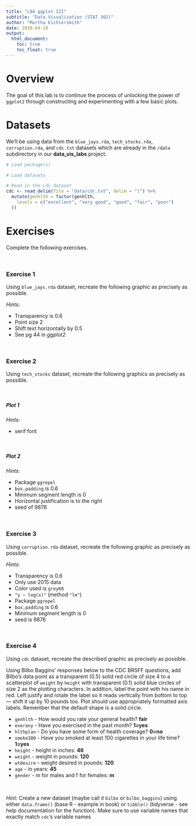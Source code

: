 ```yaml
---
title: "L04 ggplot III"
subtitle: "Data Visualization (STAT 302)"
author: "Martha Eichlersmith"
date: 2020-04-19
output:
  html_document:
    toc: true
    toc_float: true
---
```


# Overview

The goal of this lab is to continue the process of unlocking the power of `ggplot2` through constructing and experimenting with a few basic plots.

# Datasets

We'll be using data from the `blue_jays.rda`, `tech_stocks.rda`, `corruption.rda`, and `cdc.txt` datasets which are already in the `/data` subdirectory in our **data_vis_labs** project. 

```r
# Load package(s)

# Load datasets

# Read in the cdc dataset
cdc <- read_delim(file = "data/cdc.txt", delim = "|") %>%
  mutate(genhlth = factor(genhlth,
    levels = c("excellent", "very good", "good", "fair", "poor")
  ))
```

# Exercises

Complete the following exercises.

<br>

### Exercise 1

Using `blue_jays.rda` dataset, recreate the following graphic as precisely as possible.

*Hints:*

- Transparency is 0.6
- Point size 2
- Shift text horizontally by 0.5
- See pg 44 in *ggplot2*

<br>

### Exercise 2

Using `tech_stocks` dataset, recreate the following graphics as precisely as possible.

<br>

##### Plot 1

*Hints:*

- serif font

<br>

##### Plot 2

*Hints:*

- Package `ggrepel`
- `box.padding` is 0.6
- Minimum segment length is 0 
- Horizontal justification is to the right
- seed of 9876

<br>

### Exercise 3

Using `corruption.rda` dataset, recreate the following graphic as precisely as possible.

*Hints:*

- Transparency is 0.6
- Only use 2015 data
- Color used is `grey60`
- `"y ~ log(x)"` (method `"lm"`)
- Package `ggrepel`
- `box.padding` is 0.6
- Minimum segment length is 0 
- seed is 9876

<br>

### Exercise 4

Using `cdc` dataset, recreate the described graphic as precisely as possible.

Using Bilbo Baggins' responses below to the CDC BRSFF questions, add Bilbo's data point as a transparent (0.5) solid red circle of size 4 to a scatterplot of `weight` by `height` with transparent (0.1) solid blue circles of size 2 as the plotting characters. In addition, label the point with his name in red. Left justify and rotate the label so it reads vertically from bottom to top --- shift it up by 10 pounds too. Plot should use appropriately formatted axis labels. Remember that the default shape is a solid circle.

* `genhlth` - How would you rate your general health? **fair**
* `exerany` - Have you exercised in the past month? **1=yes**
* `hlthplan` - Do you have some form of health coverage? **0=no**
* `smoke100` - Have you smoked at least 100 cigarettes in your life time? **1=yes** 
* `height` -  height in inches: **46**
* `weight` - weight in pounds: **120**
* `wtdesire` - weight desired in pounds: **120**
* `age` - in years: **45**
* `gender` - m for males and f for females: **m**

<br>

*Hint:* Create a new dataset (maybe call it `bilbo` or `bilbo_baggins`) using either `data.frame()` (base R - example in book) or `tibble()` (tidyverse - see help documentation for the function). Make sure to use variable names that exactly match `cdc`'s variable names

<br>


